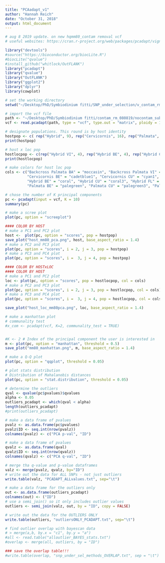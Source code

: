 ```yaml
---
title: "PCAadapt_v1"
author: "Hannah Reich"
date: "October 31, 2018"
output: html_document
---
```


```r
# aug 8 2019 update. on new hqmm80_contam removal vcf
# useful websites: https://cran.r-project.org/web/packages/pcadapt/vignettes/pcadapt.html, https://popgen.nescent.org/2016-01-26-SNP-selection.html, https://www.rdocumentation.org/packages/pcadapt/versions/3.0.4

library("devtools")
#source("https://bioconductor.org/biocLite.R")
#biocLite("qvalue")
#install_github("whitlock/OutFLANK")
library("pcadapt")
library("qvalue")
library("OutFLANK")
library("ggplot2")
library("dplyr")
library(cowplot)

# set the working directory
setwd("~/Desktop/PhD/Symbiodinium fitti/SNP_under_selection/v_contam_rm_08082019/")

# import the vcf file
path <- "~/Desktop/PhD/Symbiodinium fitti/contam_rm_080819/nocontam_subset_hqmm80_08082019.vcf"
vcf <- read.pcadapt(path, type = "vcf", type.out = "matrix", ploidy = 1)

# designate populations. This round is by host identity
hostpop <- c( rep("Hybrid", 9), rep("Cervicornis", 16), rep("Palmata", 8), rep("Hybrid", 4), rep("Backcross Palmata", 1), rep("Hybrid", 3), rep("Backcross Palmata", 1), rep("Palmata", 3), rep("Hybrid", 1), rep("Cervicornis", 1), rep("Palmata", 1))
print(hostpop)

# host x loc pop
hostlocpop <- c(rep("Hybrid VI", 4), rep("Hybrid BE", 4), rep("Hybrid CU", 1), rep("Cervicornis FL", 4), rep("Cervicornis VI", 4), rep("Cervicornis BE", 4), rep("Cervicornis CU", 4), rep("Palmata FL", 5), rep("Palmata BE", 1), rep("Palmata CU", 2), rep("Hybrid FL", 1), rep("Hybrid VI", 1), rep("Hybrid BE", 2), rep("Backcross Palmata BA", 1), rep("Hybrid VI", 3), rep("Backcross Palmata VI", 1), rep("Palmata CU", 2), rep("Palmata BE", 1), rep("Hybrid BE", 1), rep("Cervicornis BE", 1), rep("Palmata FL", 1)) 
print(hostlocpop)

# make colors for host loc pop
cols <- c("Backcross Palmata BA" = "moccasin", "Backcross Palmata VI" = "navajowhite3", 
          "Cervicornis BE" = "cadetblue1", "Cervicornis CU" = "cyan1", "Cervicornis FL" = "deepskyblue1", "Cervicornis VI" = "blue", 
          "Hybrid BE" = "coral", "Hybrid CU" = "coral3", "Hybrid FL" = "firebrick2", "Hybrid VI" = "darkred",
          "Palmata BE" = "palegreen", "Palmata CU" = "palegreen3", "Palmata FL" = "palegreen4")

# chose the number of K principal components
pc <- pcadapt(input = vcf, K = 10)
summary(pc)

# make a scree plot
plot(pc, option = "screeplot")

#### COLOR BY HOST
# make a PC1 and PC2 plot
host <-  plot(pc, option = "scores", pop = hostpop)
save_plot("host_mm80_pca.png", host, base_aspect_ratio = 1.4)
# make a PC2 and PC3 plot
plot(pc, option = "scores", i = 2, j = 3, pop = hostpop)
# make a PC3 and PC4 plot
plot(pc, option = "scores", i =  3, j = 4, pop = hostpop)

#### COLOR BY HOSTxLOC
#### COLOR BY HOST
# make a PC1 and PC2 plot
loc <- plot(pc, option = "scores", pop = hostlocpop, col = cols)
# make a PC2 and PC3 plot
plot(pc, option = "scores", i = 2, j = 3, pop = hostlocpop, col = cols)
# make a PC3 and PC4 plot
plot(pc, option = "scores", i =  3, j = 4, pop = hostlocpop, col = cols)

save_plot("host_loc_mm80pca.png", loc, base_aspect_ratio = 1.4)

# make a manhattan plot
# communality test
#x_com <- pcadapt(vcf, K=2, communality_test = TRUE)


#K <- 2 # Index of the principal component the user is interested in
m <- plot(pc, option = "manhattan", threshold = 0.5)
save_plot("mm80_manhattan.png", m, base_aspect_ratio = 1.4)

# make a Q-Q plot
plot(pc, option = "qqplot", threshold = 0.05)

# plot stats distribution 
# Distribution of Mahalanobis distances
plot(pc, option = "stat.distribution", threshold = 0.05)

# determine the outliers
qval <- qvalue(pc$pvalues)$qvalues
alpha <- 0.05
outliers_pcadapt <- which(qval < alpha)
length(outliers_pcadapt)
#print(outliers_pcadapt)

# make a data frame of pvalues
pvalz <- as.data.frame(pc$pvalues) 
pvalz$ID <- seq.int(nrow(pvalz))
colnames(pvalz) <- c("PCA p-val", "ID")

# make a data frame of pvalues
qvalz <- as.data.frame(qval)
qvalz$ID <- seq.int(nrow(qvalz))
colnames(qvalz) <- c("PCA q-val", "ID")

# merge tha q-value and p-value dataframes
valz <- merge(pvalz, qvalz, by="ID")
# write out the data for ALL SNPs - not just outliers
write.table(valz, "PCADAPT_ALLvalues.txt", sep="\t")

# make a data frame for the outliers only
out <- as.data.frame(outliers_pcadapt)
colnames(out) <- ("ID")
# use a semi_join() so it only includes outlier values
outliers <- semi_join(valz, out, by = "ID", copy = FALSE)

# write out the data for the OUTLIERS ONLY
write.table(outliers, "outliersONLY_PCADAPT.txt", sep="\t")

# find outlier overlap with bayescan data
# > merge(a,b, by.x = "c1", by.y = "a")
#all <- read.table("alloutlier_BAYES_stats.txt")
#overlap <- merge(all, outliers, by = "ID")

### save the overlap table!!!
#write.table(overlap, "snp_under_sel_methods_OVERLAP.txt", sep = "\t")




```

